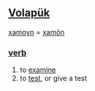 == [[Volapük]] == 
[[xamoyn]] = [[xamön]] 
=== [[verb]] === 
# to [[examine]]
# to [[test]], or give a test